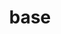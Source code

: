 ---
title: base
description: Developer and designer
avatar: /images/avatars/base.png
twitter: "@base"
---